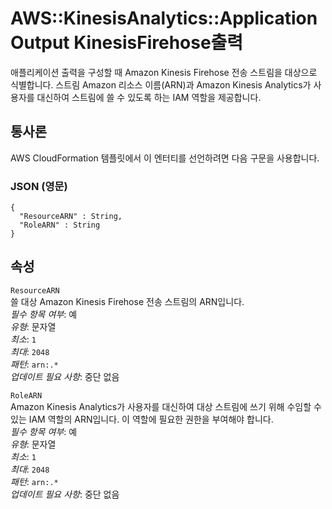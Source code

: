 # AWS::KinesisAnalytics::ApplicationOutput KinesisFirehose출력

애플리케이션 출력을 구성할 때 Amazon Kinesis Firehose 전송 스트림을 대상으로 식별합니다. 스트림 Amazon 리소스 이름(ARN)과 Amazon Kinesis Analytics가 사용자를 대신하여 스트림에 쓸 수 있도록 하는 IAM 역할을 제공합니다.

## 통사론

AWS CloudFormation 템플릿에서 이 엔터티를 선언하려면 다음 구문을 사용합니다.

### JSON (영문)

```
{
  "ResourceARN" : String,
  "RoleARN" : String
}
```

## 속성

`ResourceARN`  
쓸 대상 Amazon Kinesis Firehose 전송 스트림의 ARN입니다.  
_필수 항목 여부_: 예  
_유형_: 문자열  
_최소_: `1`  
_최대_: `2048`  
_패턴_: `arn:.*`  
_업데이트 필요 사항_: 중단 없음

`RoleARN`  
Amazon Kinesis Analytics가 사용자를 대신하여 대상 스트림에 쓰기 위해 수임할 수 있는 IAM 역할의 ARN입니다. 이 역할에 필요한 권한을 부여해야 합니다.  
_필수 항목 여부_: 예  
_유형_: 문자열  
_최소_: `1`  
_최대_: `2048`  
_패턴_: `arn:.*`  
_업데이트 필요 사항_: 중단 없음
